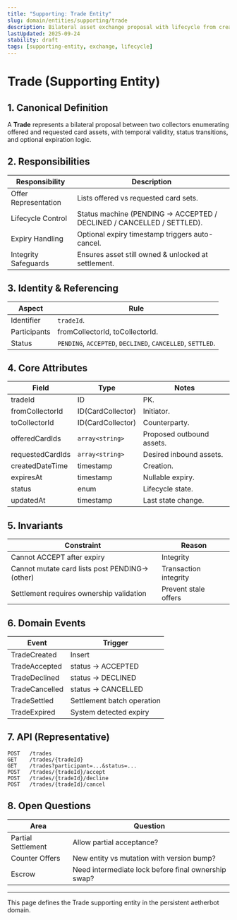 ```yaml
---
title: "Supporting: Trade Entity"
slug: domain/entities/supporting/trade
description: Bilateral asset exchange proposal with lifecycle from creation through acceptance or termination.
lastUpdated: 2025-09-24
stability: draft
tags: [supporting-entity, exchange, lifecycle]
---
```


# Trade (Supporting Entity)

## 1. Canonical Definition

A **Trade** represents a bilateral proposal between two collectors enumerating offered and requested card assets, with temporal validity, status transitions, and optional expiration logic.

## 2. Responsibilities

| Responsibility       | Description                                                            |
| -------------------- | ---------------------------------------------------------------------- |
| Offer Representation | Lists offered vs requested card sets.                                  |
| Lifecycle Control    | Status machine (PENDING -> ACCEPTED / DECLINED / CANCELLED / SETTLED). |
| Expiry Handling      | Optional expiry timestamp triggers auto-cancel.                        |
| Integrity Safeguards | Ensures asset still owned & unlocked at settlement.                    |

## 3. Identity & Referencing

| Aspect       | Rule                                                       |
| ------------ | ---------------------------------------------------------- |
| Identifier   | `tradeId`.                                                 |
| Participants | fromCollectorId, toCollectorId.                            |
| Status       | `PENDING`, `ACCEPTED`, `DECLINED`, `CANCELLED`, `SETTLED`. |

## 4. Core Attributes

| Field            | Type              | Notes                     |
| ---------------- | ----------------- | ------------------------- |
| tradeId          | ID                | PK.                       |
| fromCollectorId  | ID(CardCollector) | Initiator.                |
| toCollectorId    | ID(CardCollector) | Counterparty.             |
| offeredCardIds   | `array<string>`   | Proposed outbound assets. |
| requestedCardIds | `array<string>`   | Desired inbound assets.   |
| createdDateTime  | timestamp         | Creation.                 |
| expiresAt        | timestamp         | Nullable expiry.          |
| status           | enum              | Lifecycle state.          |
| updatedAt        | timestamp         | Last state change.        |

## 5. Invariants

| Constraint                                     | Reason                |
| ---------------------------------------------- | --------------------- |
| Cannot ACCEPT after expiry                     | Integrity             |
| Cannot mutate card lists post PENDING->(other) | Transaction integrity |
| Settlement requires ownership validation       | Prevent stale offers  |

## 6. Domain Events

| Event          | Trigger                    |
| -------------- | -------------------------- |
| TradeCreated   | Insert                     |
| TradeAccepted  | status -> ACCEPTED         |
| TradeDeclined  | status -> DECLINED         |
| TradeCancelled | status -> CANCELLED        |
| TradeSettled   | Settlement batch operation |
| TradeExpired   | System detected expiry     |

## 7. API (Representative)

```
POST   /trades
GET    /trades/{tradeId}
GET    /trades?participant=...&status=...
POST   /trades/{tradeId}/accept
POST   /trades/{tradeId}/decline
POST   /trades/{tradeId}/cancel
```

## 8. Open Questions

| Area               | Question                                            |
| ------------------ | --------------------------------------------------- |
| Partial Settlement | Allow partial acceptance?                           |
| Counter Offers     | New entity vs mutation with version bump?           |
| Escrow             | Need intermediate lock before final ownership swap? |

---

This page defines the Trade supporting entity in the persistent aetherbot domain.
